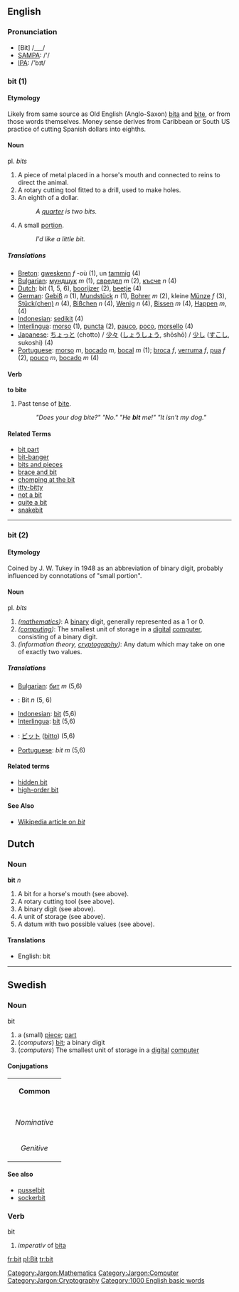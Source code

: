 ==English==

=== Pronunciation ===
* [Bit] /___/
*[[w:SAMPA|SAMPA]]: /'/
*[[w:IPA|IPA]]: /'bɪt/

=== bit (1) ===
==== Etymology ====
Likely from same source as Old English (Anglo-Saxon) [[bita]] and [[bite]], or from those words themselves. Money sense derives from Caribbean or South US practice of cutting Spanish dollars into eighths.

==== Noun ====
pl. ''bits''

# A piece of metal placed in a horse's mouth and connected to reins to direct the animal. 
# A rotary cutting tool fitted to a drill, used to make holes. 
# An eighth of a dollar.
#: ''A [[quarter]] is two bits.''
# A small [[portion]].
#: ''I'd like a little bit.''

===== Translations =====
*[[Breton]]: [[gweskenn]] ''f'' -où (1), un [[tamm]]ig (4)
*[[Bulgarian]]: [[мундщук]] ''m'' (1), [[свредел]] ''m'' (2), [[късче]] ''n'' (4)
*[[Dutch]]: bit (1, 5, 6), [[boorijzer]] (2), [[beetje]] (4)
*[[German]]: [[Gebiß]] ''n'' (1), [[Mundstück]] ''n'' (1), [[Bohrer]] ''m'' (2),  kleine [[Münze]] ''f'' (3),  [[Stück|Stück(chen)]] ''n'' (4), [[Bißchen]] ''n'' (4), [[Wenig]] ''n'' (4), [[Bissen]] ''m'' (4), [[Happen]] ''m'', (4)
*[[Indonesian]]: [[sedikit]] (4)
*[[Interlingua]]: [[morso]] (1), [[puncta]] (2), [[pauco]], [[poco]], [[morsello]] (4)
*[[Japanese]]: [[ちょっと]] (chotto) / [[少々]] ([[しょうしょう]], shōshō) / [[少し]] ([[すこし]], sukoshi) (4) 
*[[Portuguese]]: [[morso]] ''m'', [[bocado]] ''m'', [[bocal]] ''m'' (1); [[broca]] ''f'', [[verruma]] ''f'', [[pua]] ''f'' (2), [[pouco]] ''m'', [[bocado]] ''m'' (4)

==== Verb ====
'''to bite'''

# Past tense of [[bite]]. 
#: ''"Does your dog bite?"  "No."   "He '''bit''' me!"  "It isn't my dog."''

====Related Terms====
*[[bit part]]
*[[bit-banger]]
*[[bits and pieces]]
*[[brace and bit]]
*[[chomping at the bit]]
*[[itty-bitty]]
*[[not a bit]]
*[[quite a bit]]
*[[snakebit]]

----
=== bit (2) ===
==== Etymology ====
Coined by J. W. Tukey in 1948 as an abbreviation of binary digit, probably influenced by connotations of "small portion".

==== Noun ====
pl. ''bits''

# ''([[:Category:Jargon:Mathematics|mathematics]])'': A [[binary]] digit, generally represented as a 1 or 0.
# ''([[:Category:Jargon:Computer|computing]])'': The smallest unit of storage in a [[digital]] [[computer]], consisting of a binary digit.
# ''(information theory, [[:Category:Jargon:Cryptography|cryptography]])'': Any datum which may take on one of exactly two values.

===== Translations =====
*[[Bulgarian]]: [[бит]] ''m'' (5,6)
*{{de}}: Bit ''n'' (5, 6)
*[[Indonesian]]: [[bit]] (5,6)
*[[Interlingua]]: [[bit]] (5,6)
*{{ja}}: [[ビット]] ([[bitto]]) (5,6)
*[[Portuguese]]: ''bit'' ''m'' (5,6)

==== Related terms ====
*[[hidden bit]]
*[[high-order bit]]


==== See Also ====
*[[w:Bit|Wikipedia article on ''bit'']]

==Dutch==

===Noun===

'''bit''' ''n''

# A bit for a horse's mouth (see above).
# A rotary cutting tool (see above).
# A binary digit (see above).
# A unit of storage (see above).
# A datum with two possible values (see above).

====Translations====
*English: bit

----
==Swedish==
===Noun===
;bit
#a (small) [[piece]]; [[part]]
#(''computers'') [[bit#English|bit]]; a binary digit
#(''computers'') The smallest unit of storage in a [[digital]] [[computer]]
====Conjugations====
{| border=1 cellspacing=0 
| bgcolor=#FFFFF0 colspan=5 align=center | '''Common''' 
|- 
|- bgcolor=#FFFFF0 align=center 
! rowspan=2 | 
| colspan=2 width=105 | ''Singular'' 
| colspan=2 | ''Plural'' 
|- bgcolor=#FFFFF0 align=center 
| width=105 | ''Indefinite'' 
| width=105 | ''Definite'' 
| width=105 | ''Indefinite'' 
|  width=105 | ''Definite'' 
|- align=center 
| width=105 bgcolor=#FFFFF0 | ''Nominative'' 
| [[bit]] 
| [[biten]] 
| [[bitar]] 
| [[bitarna]] 
|- align=center 
| width=105 bgcolor=#FFFFF0 | ''Genitive'' 
| [[bits]] 
| [[bitens]] 
| [[bitars]] 
| [[bitarnas]]
|} 
====See also====
*[[pusselbit]]
*[[sockerbit]]
===Verb===
;bit
#''imperativ'' of [[bita]]

[[Category:Jargon:Mathematics]]
[[Category:Jargon:Computer]]
[[Category:Jargon:Cryptography]]

[[fr:bit]]
[[pl:Bit]]
[[tr:bit]]
[[Category:1000 English basic words]]